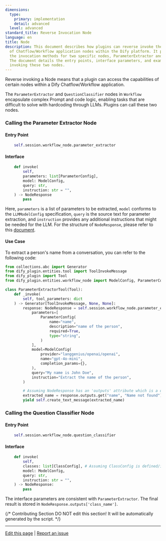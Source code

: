 ```yaml
---
dimensions:
  type:
    primary: implementation
    detail: advanced
  level: advanced
standard_title: Reverse Invocation Node
language: en
title: Node
description: This document describes how plugins can reverse invoke the functionality
  of Chatflow/Workflow application nodes within the Dify platform. It primarily covers
  the invocation methods for two specific nodes, ParameterExtractor and QuestionClassifier.
  The document details the entry points, interface parameters, and example code for
  invoking these two nodes.
---
```


Reverse invoking a Node means that a plugin can access the capabilities of certain nodes within a Dify Chatflow/Workflow application.

The `ParameterExtractor` and `QuestionClassifier` nodes in `Workflow` encapsulate complex Prompt and code logic, enabling tasks that are difficult to solve with hardcoding through LLMs. Plugins can call these two nodes.

### Calling the Parameter Extractor Node

#### **Entry Point**

```python
    self.session.workflow_node.parameter_extractor
```

#### **Interface**

```python
    def invoke(
        self,
        parameters: list[ParameterConfig],
        model: ModelConfig,
        query: str,
        instruction: str = "",
    ) -> NodeResponse
        pass
```

Here, `parameters` is a list of parameters to be extracted, `model` conforms to the `LLMModelConfig` specification, `query` is the source text for parameter extraction, and `instruction` provides any additional instructions that might be needed for the LLM. For the structure of `NodeResponse`, please refer to this [document](/plugin-dev-en/0411-general-specifications.mdx#noderesponse).

#### **Use Case**

To extract a person's name from a conversation, you can refer to the following code:

```python
from collections.abc import Generator
from dify_plugin.entities.tool import ToolInvokeMessage
from dify_plugin import Tool
from dify_plugin.entities.workflow_node import ModelConfig, ParameterConfig, NodeResponse # Assuming NodeResponse is importable

class ParameterExtractorTool(Tool):
    def _invoke(
        self, tool_parameters: dict
    ) -> Generator[ToolInvokeMessage, None, None]:
        response: NodeResponse = self.session.workflow_node.parameter_extractor.invoke(
            parameters=[
                ParameterConfig(
                    name="name",
                    description="name of the person",
                    required=True,
                    type="string",
                )
            ],
            model=ModelConfig(
                provider="langgenius/openai/openai",
                name="gpt-4o-mini",
                completion_params={},
            ),
            query="My name is John Doe",
            instruction="Extract the name of the person",
        )

        # Assuming NodeResponse has an 'outputs' attribute which is a dictionary
        extracted_name = response.outputs.get("name", "Name not found") 
        yield self.create_text_message(extracted_name)
```

### Calling the Question Classifier Node

#### **Entry Point**

```python
    self.session.workflow_node.question_classifier
```

#### **Interface**

```python
    def invoke(
        self,
        classes: list[ClassConfig], # Assuming ClassConfig is defined/imported
        model: ModelConfig,
        query: str,
        instruction: str = "",
    ) -> NodeResponse:
        pass
```

The interface parameters are consistent with `ParameterExtractor`. The final result is stored in `NodeResponse.outputs['class_name']`.

{/*
Contributing Section
DO NOT edit this section!
It will be automatically generated by the script.
*/}

---

[Edit this page](https://github.com/langgenius/dify-docs/edit/main/plugin-dev-en/9243-reverse-invocation-node.mdx) | [Report an issue](https://github.com/langgenius/dify-docs/issues/new?title=Documentation%20Issue%3A%20reverse-invocation-n&body=%23%23%20Issue%20Description%0A%3C%21--%20Please%20briefly%20describe%20the%20issue%20you%20found%20--%3E%0A%0A%23%23%20Page%20Link%0Ahttps%3A%2F%2Fgithub.com%2Flanggenius%2Fdify-docs%2Fblob%2Fmain%2Fplugin-dev-en%2F9243-reverse-invocation-node.mdx%0A%0A%23%23%20Suggested%20Changes%0A%3C%21--%20If%20you%20have%20specific%20suggestions%20for%20changes%2C%20please%20describe%20them%20here%20--%3E%0A%0A%3C%21--%20Thank%20you%20for%20helping%20improve%20our%20documentation%21%20--%3E)

